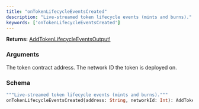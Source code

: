 ```yaml
---
title: "onTokenLifecycleEventsCreated"
description: "Live-streamed token lifecycle events (mints and burns)."
keywords: ['onTokenLifecycleEventsCreated']
---
```


**Returns:** [AddTokenLifecycleEventsOutput!](/api-reference/types/addtokenlifecycleeventsoutput)

### Arguments

<ResponseField name="address" type="String">
  The token contract address.
</ResponseField>

<ResponseField name="networkId" type="Int">
  The network ID the token is deployed on.
</ResponseField>

### Schema


```graphql 
"""Live-streamed token lifecycle events (mints and burns)."""
onTokenLifecycleEventsCreated(address: String, networkId: Int): AddTokenLifecycleEventsOutput!
```
